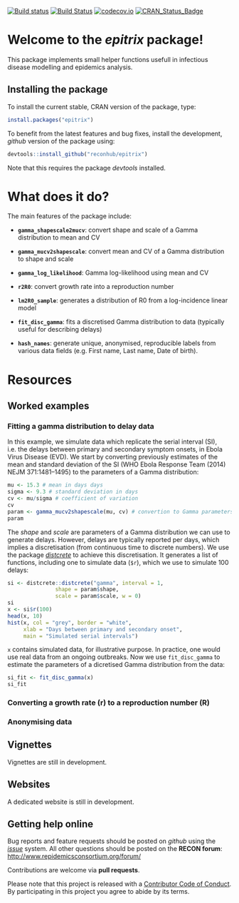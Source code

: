 
[![Build status](https://ci.appveyor.com/api/projects/status/0gb7evy0k4juox2b/branch/master?svg=true)](https://ci.appveyor.com/project/thibautjombart/epitrix/branch/master)
[![Build Status](https://travis-ci.org/reconhub/epitrix.svg?branch=master)](https://travis-ci.org/reconhub/epitrix)
[![codecov.io](https://codecov.io/github/reconhub/epitrix/coverage.svg?branch=master)](https://codecov.io/github/reconhub/epitrix?branch=master)
[![CRAN_Status_Badge](http://www.r-pkg.org/badges/version/epitrix)](https://cran.r-project.org/package=epitrix)



# Welcome to the *epitrix* package!

This package implements small helper functions usefull in infectious disease
modelling and epidemics analysis.


## Installing the package

To install the current stable, CRAN version of the package, type:
```r
install.packages("epitrix")
```

To benefit from the latest features and bug fixes, install the development,
*github* version of the package using:

```r
devtools::install_github("reconhub/epitrix")
```

Note that this requires the package *devtools* installed.





# What does it do?

The main features of the package include:

- **`gamma_shapescale2mucv`**: convert shape and scale of a Gamma distribution
    to mean and CV

- **`gamma_mucv2shapescale`**: convert mean and CV of a Gamma distribution to
    shape and scale

- **`gamma_log_likelihood`**: Gamma log-likelihood using mean and CV

- **`r2R0`**: convert growth rate into a reproduction number

- **`lm2R0_sample`**: generates a distribution of R0 from a log-incidence linear
    model

- **`fit_disc_gamma`**: fits a discretised Gamma distribution to data (typically
    useful for describing delays)

- **`hash_names`**: generate unique, anonymised, reproducible labels from
    various data fields (e.g. First name, Last name, Date of birth).




# Resources

## Worked examples


### Fitting a gamma distribution to delay data

In this example, we simulate data which replicate the serial interval (SI),
i.e. the delays between primary and secondary symptom onsets, in Ebola Virus
Disease (EVD). We start by converting previously estimates of the mean and
standard deviation of the SI (WHO Ebola Response Team (2014) NEJM 371:1481–1495)
to the parameters of a Gamma distribution:

```r

mu <- 15.3 # mean in days days
sigma <- 9.3 # standard deviation in days
cv <- mu/sigma # coefficient of variation
cv
param <- gamma_mucv2shapescale(mu, cv) # convertion to Gamma parameters
param

```

The *shape* and *scale* are parameters of a Gamma distribution we can use to
generate delays. However, delays are typically reported per days, which implies
a discretisation (from continuous time to discrete numbers). We use the package
[*distcrete*](https://github.com/reconhub/distcrete) to achieve this discretisation. It generates a list of functions, including one to simulate data (`$r`), which we use to simulate 100 delays:

```r

si <- distcrete::distcrete("gamma", interval = 1,
               shape = param$shape,
               scale = param$scale, w = 0)
si
x <- si$r(100)
head(x, 10)
hist(x, col = "grey", border = "white",
     xlab = "Days between primary and secondary onset",
     main = "Simulated serial intervals")

```

`x` contains simulated data, for illustrative purpose. In practice, one would
use real data from an ongoing outbreaks. Now we use `fit_disc_gamma` to estimate
the parameters of a dicretised Gamma distribution from the data:

```r

si_fit <- fit_disc_gamma(x)
si_fit

```


### Converting a growth rate (r) to a reproduction number (R)



### Anonymising data




## Vignettes

Vignettes are still in development.


## Websites

A dedicated website is still in development.



## Getting help online

Bug reports and feature requests should be posted on *github* using the
[*issue*](http://github.com/reconhub/epitrix/issues) system. All other questions
should be posted on the **RECON forum**: <br>
[http://www.repidemicsconsortium.org/forum/](http://www.repidemicsconsortium.org/forum/)

Contributions are welcome via **pull requests**.

Please note that this project is released with a [Contributor Code of
Conduct](CONDUCT.md). By participating in this project you agree to abide by its
terms.

